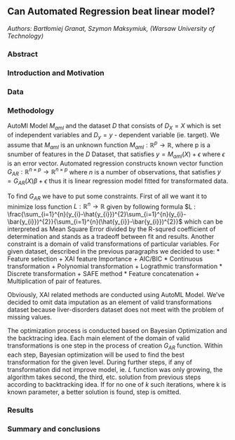 ## Can Automated Regression beat linear model?

*Authors: Bartłomiej Granat, Szymon Maksymiuk, (Warsaw University of Technology)*

### Abstract


### Introduction and Motivation

### Data

### Methodology

AutoMl Model $M_{aml}$ and the dataset $D$ that consists of $D_{X} = X$ which is set of independent variables and $D_{y} = y$ - dependent variable (ie. target). We assume that $M_{aml}$ is an unknown function $M_{aml}: \mathbb{R}^{p} \to \mathbb{R}$, where p is a snumber of features in the $D$ Dataset, that satisfies $y = M_{aml}(X) + \epsilon$ where $\epsilon$ is an error vector. Automated regression constructs known vector function $G_{AR} : \mathbb{R}^{n \times p} \to \mathbb{R}^{n \times p}$ where $n$ is a number of observations, that satisfies $y = G_{AR}(X)\beta + \epsilon$ thus it is linear regression model fitted for transformated data.

To find $G_{AR}$ we have to put some constraints. First of all we want it to minimize loss function $L: \mathbb{R}^{n} \to \mathbb{R}$ given by following formula $L : \frac{\sum_{i=1}^{n}(y_{i}-\hat{y_{i}})^{2}\sum_{i=1}^{n}(y_{i}-\bar{y_{i}})^{2}}{\sum_{i=1}^{n}(\hat{y_{i}}-\bar{y_{i}})^{2}}$ which can be interpreted as Mean Square Error divided by the R-squred coefficient of determination and stands as a tradeoff between fit and results. Another constraint is a domain of valid transformations of particular variables. For given dataset, described in the previous paragraphs we decided to use:
* Feature selection
  + XAI feature Importance
  + AIC/BIC
* Continuous transformation
  + Polynomial transformation 
  + Lograthmic transformation
* Discrete transformation
  + SAFE method
* Feature concatenation
  + Multiplication of pair of features.


Obviously, XAI related methods are conducted using AutoML Model. We've decided to omit data imputation as an element of valid transformations dataset because liver-disorders dataset does not meet with the problem of missing values. 

The optimization process is conducted based on Bayesian Optimization and the backtracing idea. Each main element of the domain of valid transformations is one step in the process of creation $G_{AR}$ function. Within each step, Bayesian optimization will be used to find the best transformation for the given level. During further steps, if any of transformation did not improve model, ie. $L$ function was only growing, the algorithm takes second, the third, etc. solution from previous steps according to backtracking idea. If for no one of $k$ such iterations, where k is known parameter, a better solution is found, step is omitted. 

### Results


### Summary and conclusions 

